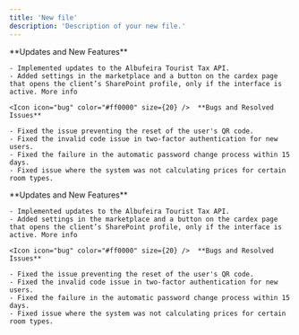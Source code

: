 ```yaml
---
title: 'New file'
description: 'Description of your new file.'
---
```



<AccordionGroup>
  <Accordion title="PMS" defaultOpen icon="HOTEL">
    <Icon icon="check" color="#02ad33" size={20} />  **Updates and New Features**

    - Implemented updates to the Albufeira Tourist Tax API.
    - Added settings in the marketplace and a button on the cardex page that opens the client’s SharePoint profile, only if the interface is active. More info

    <Icon icon="bug" color="#ff0000" size={20} />  **Bugs and Resolved Issues**

    - Fixed the issue preventing the reset of the user's QR code.
    - Fixed the invalid code issue in two-factor authentication for new users.
    - Fixed the failure in the automatic password change process within 15 days.
    - Fixed issue where the system was not calculating prices for certain room types.
  </Accordion>
  <Accordion title="SPA" icon="SPA">
    <Icon icon="check" color="#02ad33" size={20} />  **Updates and New Features**

    - Implemented updates to the Albufeira Tourist Tax API.
    - Added settings in the marketplace and a button on the cardex page that opens the client’s SharePoint profile, only if the interface is active. More info

    <Icon icon="bug" color="#ff0000" size={20} />  **Bugs and Resolved Issues**

    - Fixed the issue preventing the reset of the user's QR code.
    - Fixed the invalid code issue in two-factor authentication for new users.
    - Fixed the failure in the automatic password change process within 15 days.
    - Fixed issue where the system was not calculating prices for certain room types.
  </Accordion>
</AccordionGroup>